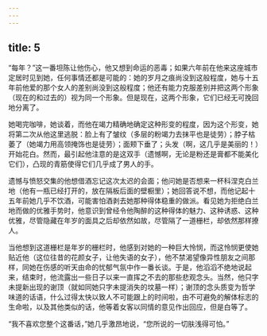 ```yaml
---
---
---
```

title: 5
---



“每年？”这一番坦陈让他伤心，他又想到命运的恶毒；如果六年前在他来这座城市定居时见到她，任何事情还都是可能的：她的岁月之痕尚没到这般程度，她与十五年前他爱的那个女人的差别尚没到这般程度；他还有能力克服差别并把这两个形象（现在的和过去的）视为同一个形象。但是现在，这两个形象，它们已经无可挽回地分离了。

她喝完咖啡，她谈着，而他在竭力精确地确定这种形变的程度，因为这个形变，她将第二次从他这里逃脱：脸上有了皱纹（多层的粉竭力去抹平也是徒劳）；脖子枯萎了（她竭力用高领掩饰也是徒劳）；面颊下垂了；头发（啊，这几乎是美丽的！）开始花白。然而，最引起他注意的是这双手（遗憾啊，无论是粉还是膏都不能美化它们），凸现的青筋使得它们几乎成了男人的手。

遗憾与愤怒交集的他想借酒忘记这次太迟的会面；他问她是否想来一杯科涅克白兰地（他有一瓶已经打开的，放在隔板后面的壁橱里）；她回答说不想，而他记起十五年前她几乎不饮酒，可能害怕酒剥去她那种得体稳重的做派。看见她为拒绝白兰地而做的优雅手势时，他意识到曾经令他陶醉的这种得体的魅力、这种诱惑、这种优雅，尽管隐藏在年岁的面具之后却依然如故，尽管隔了一道栅栏，却依然那样撩人。

当他想到这道栅栏是年岁的栅栏时，他感到对她的一种巨大怜悯，而这怜悯更使她贴近他（这位往昔的花颜女子，让他失语的女子），他不禁渴望像异性朋友之间那样，同她在伤感的听天由命的忧郁气氛中作一番长谈。于是，他滔滔不绝地说起来，结束时，他流露出一些日子以来一直挥之不去的那些悲观念头。当然，他只字未提新出现的谢顶（就如同她只字未提消失的坟墓一样）；谢顶的念头质变为哲学味道的话语，什么过得太快以致人不可能跟上的时间啦，由不可避免的解体标志的生命啦，以及其他类似的话，他等着女客以同情的意见作出回应，但是白等了。

“我不喜欢您整个这番话，”她几乎激昂地说，“您所说的一切肤浅得可怕。”